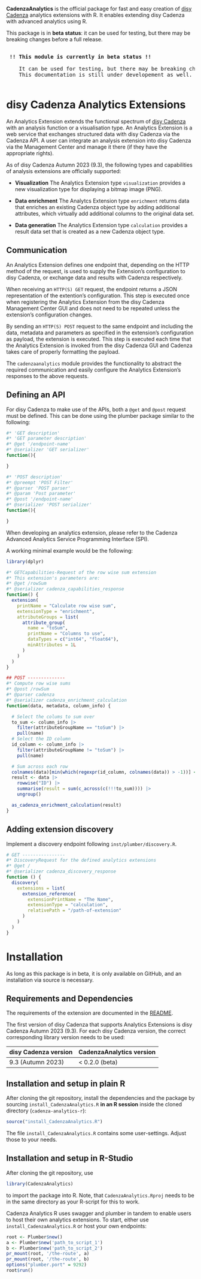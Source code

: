 **CadenzaAnalytics** is the official package for fast and easy creation of [disy Cadenza](https://www.disy.net/en/products/disy-cadenza/) analytics extensions with R. It enables extending disy Cadenza with advanced analytics using R.

This package is in **beta status**: it can be used for testing, but there
may be breaking changes before a full release.

<pre>    
 <b>!! This module is currently in beta status !!</b>

    It can be used for testing, but there may be breaking changes before a full release.
    This documentation is still under developement as well.

</pre>


# disy Cadenza Analytics Extensions

An Analytics Extension extends the functional spectrum of [disy Cadenza](https://www.disy.net/en/products/disy-cadenza/) with an analysis function or a visualisation type. An Analytics Extension is a web service that exchanges structured data with disy Cadenza via the Cadenza API. A user can integrate an analysis extension into disy Cadenza via the Management Center and manage it there (if they have the appropriate rights).

As of disy Cadenza Autumn 2023 (9.3), the following types and capabilities of analysis extensions are officially supported:

- **Visualization**
  The Analytics Extension type `visualization` provides a new visualization type for displaying a bitmap image (PNG).

- **Data enrichment**
  The Analytcs Extension type `enrichment` returns data that enriches an existing Cadenza object type by adding additional attributes, which virtually add additional columns to the original data set.

- **Data generation**
  The Analytics Extension type `calculation` provides a result data set that is created as a new Cadenza object type.


## Communication

An Analytics Extension defines one endpoint that, depending on the HTTP method of the request, is used to supply the Extension's configuration to disy Cadenza, or exchange data and results with Cadenza respectively.

When receiving an `HTTP(S) GET` request, the endpoint returns a JSON representation of the extention's configuration. This step is executed once when registering the Analytics Extension from the disy Cadenza Management Center GUI and does not need to be repeated unless the extension's configuration changes.

By sending an `HTTP(S) POST` request to the same endpoint and including the data, metadata and parameters as specified in the extension's configuration as payload, the extension is executed. This step is executed each time that the Analytics Extension is invoked from the disy Cadenza GUI and Cadenza takes care of properly formatting the payload.

The `cadenzaanalytics` module provides the functionality to abstract the required communication and easily configure the Analytics Extension's responses to the above requests. 


## Defining an API

For disy Cadenza to make use of the APIs, both a `@get` and `@post` request must be defined.  This can be done using the plumber package similar to the following:

```r
#* 'GET description'
#* 'GET parameter description'
#* @get '/endpoint-name'
#* @serializer 'GET serializer'
function(){

}

#* 'POST description'
#* @preempt 'POST Filter'
#* @parser 'POST parser'
#* @param 'Post parameter'
#* @post '/endpoint-name'
#* @serializer 'POST serializer'
function(){

}
```

When developing an analytics extension, please refer to the Cadenza Advanced Analytics Service Programming Interface (SPI).

A working minimal example would be the following:

```r
library(dplyr)

#* GETCapabilities-Request of the row wise sum extension
#* This extension's parameters are:
#* @get /rowSum
#* @serializer cadenza_capabilities_response
function() {
  extension(
    printName = "Calculate row wise sum",
    extensionType = "enrichment",
    attributeGroups = list(
      attribute_group(
        name = "toSum",
        printName = "Columns to use",
        dataTypes = c("int64", "float64"),
        minAttributes = 1L
      )
    )
  )
}

## POST --------------
#* Compute row wise sums
#* @post /rowSum
#* @parser cadenza
#* @serializer cadenza_enrichment_calculation
function(data, metadata, column_info) {

  # Select the colums to sum over
  to_sum <- column_info |>
    filter(attributeGroupName == "toSum") |>
    pull(name)
  # Select the ID column
  id_column <- column_info |>
    filter(attributeGroupName != "toSum") |>
    pull(name)

  # Sum across each row
  colnames(data)[min(which(regexpr(id_column, colnames(data)) > -1))] <- "ID"
  result <- data |>
    rowwise("ID") |>
    summarise(result = sum(c_across(c(!!!to_sum)))) |>
    ungroup()

  as_cadenza_enrichment_calculation(result)
}
```

## Adding extension discovery

Implement a discovery endpoint following `inst/plumber/discovery.R`.

```r
# GET ----------------
#* DiscoveryRequest for the defined analytics extensions
#* @get /
#* @serializer cadenza_discovery_response
function () {
  discovery(
    extensions = list(
      extension_reference(
        extensionPrintName = "The Name",
        extensionType = "calculation",
        relativePath = "/path-of-extension"
      )
    )
  )
}
```

# Installation

As long as this package is in beta, it is only available on GitHub, and an installation via source is necessary.

## Requirements and Dependencies

The requirements of the extension are documented in the [README](https://github.com/DisyInformationssysteme/cadenza-analytics-r/blob/main/README.md). 

The first version of disy Cadenza that supports Analytics Extensions is disy Cadenza Autumn 2023 (9.3). For each disy Cadenza version, the correct corresponding library version needs to be used:

|disy Cadenza version |  CadenzaAnalytics version |
|---------------------|---------------------------|
| 9.3 (Autumn 2023)   |             < 0.2.0 (beta)|

## Installation and setup in plain R

After cloning the git repository, install the dependencies and the
package by sourcing `install_CadenzaAnalytics.R` **in an R session**
inside the cloned directory (`cadenza-analytics-r`):

```r
source("install_CadenzaAnalytics.R")
```

The file `install_CadenzaAnalytics.R` contains some
user-settings. Adjust those to your needs.

## Installation and setup in R-Studio

After cloning the git repository, use

```r
library(CadenzaAnalytics)
```

to import the package into R. Note, that `CadenzaAnalytics.Rproj` needs to
be in the same directory as your R-script for this to work.

Cadenza Analytics R uses swagger and plumber in tandem to enable users
to host their own analytics extensions. To start, either use
`install_CadenzaAnalytics.R` or host your own endpoints:

````r
root <- Plumber$new()
a <- Plumber$new('path_to_script_1')
b <- Plumber$new('path_to_script_2')
pr_mount(root, '/the-route', a)
pr_mount(root, '/the-route', b)
options("plumber.port" = 9292)
root$run()
````



